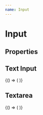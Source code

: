 ```yaml
---
name: Input
---
```




# Input

## Properties

<PropsTable of={InputComponent} />

## Text Input

<Playground>
  <DoczWrapper>
    {() => (
      <InputComponent
        inputType='input'
        value='Hello World!'
        onChange={console.log}
      />
    )}
  </DoczWrapper>
</Playground>

## Textarea

<Playground>
  <DoczWrapper>
    {() => (
      <InputComponent
        inputType='textarea'
        value='I am Zcash Electron Wallet'
        onChange={console.log}
        rows={10}
      />
    )}
  </DoczWrapper>
</Playground>
